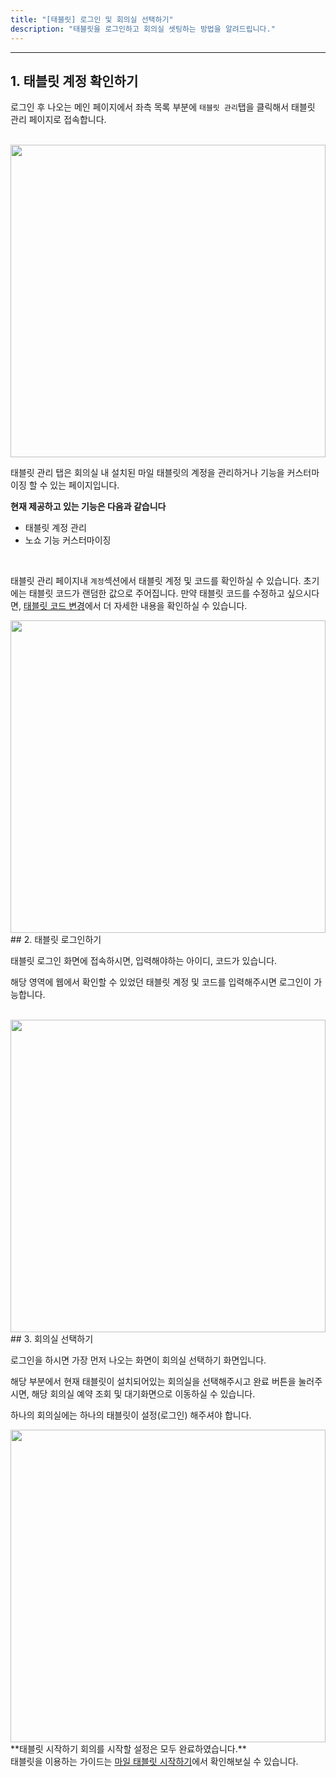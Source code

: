 ```yaml
---
title: "[태블릿] 로그인 및 회의실 선택하기"
description: "태블릿을 로그인하고 회의실 셋팅하는 방법을 알려드립니다."
---
```


---

## 1. 태블릿 계정 확인하기

로그인 후 나오는 메인 페이지에서 좌측 목록 부분에 `태블릿 관리`탭을 클릭해서 태블릿 관리 페이지로 접속합니다.

<br />

<Frame>
  <img src="/images/essentials/tablet-login/img1.png" width="100%" height="500" />
</Frame>

태블릿 관리 탭은 회의실 내 설치된 마일 태블릿의 계정을 관리하거나 기능을 커스터마이징 할 수 있는 페이지입니다.

**현재 제공하고 있는 기능은 다음과 같습니다**

-   태블릿 계정 관리
-   노쇼 기능 커스터마이징

<br />

태블릿 관리 페이지내 `계정`섹션에서 태블릿 계정 및 코드를 확인하실 수 있습니다.
초기에는 태블릿 코드가 랜덤한 값으로 주어집니다. 만약 태블릿 코드를 수정하고 싶으시다면, [태블릿 코드 변경](https://mile.mintlify.app/essentials/setting/upload-code)에서 더 자세한 내용을 확인하실 수 있습니다.

<Frame>
  <img src="/images/essentials/tablet-login/img2.png" width="100%" height="500" />
</Frame>
<br />
## 2. 태블릿 로그인하기

태블릿 로그인 화면에 접속하시면, 입력해야하는 아이디, 코드가 있습니다.

해당 영역에 웹에서 확인할 수 있었던 태블릿 계정 및 코드를 입력해주시면 로그인이 가능합니다.

<br />
<Frame>
  <img src="/images/essentials/tablet-login/img3.png" width="100%" height="500" />
</Frame>

<br />
## 3. 회의실 선택하기

로그인을 하시면 가장 먼저 나오는 화면이 회의실 선택하기 화면입니다.

해당 부분에서 현재 태블릿이 설치되어있는 회의실을 선택해주시고 완료 버튼을 눌러주시면, 해당 회의실 예약 조회 및 대기화면으로 이동하실 수 있습니다.

<Info>하나의 회의실에는 하나의 태블릿이 설정(로그인) 해주셔야 합니다.</Info>

<Frame>
  <img src="/images/essentials/tablet-login/img4.png" width="100%" height="500" />
</Frame>

<br />
**태블릿 시작하기 회의를 시작할 설정은 모두 완료하였습니다.** <br />
태블릿을 이용하는 가이드는 <a href="https://mile.mintlify.app/tablet/show">마일 태블릿 시작하기</a>에서 확인해보실 수 있습니다.